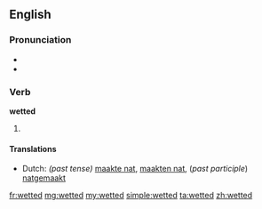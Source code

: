 ==English==

===Pronunciation===
* {{IPA|/ˈwɛtəd/}}
* {{homophones|whetted}}

===Verb===
'''wetted'''

# {{past of|wet}}

====Translations====
{{trans-top|Simple past tense and past participle of wet}}
* Dutch: ''(past tense)'' [[maakte nat]], [[maakten nat]], (''past participle'') [[natgemaakt]]
{{trans-mid}}
{{trans-bottom}}

[[fr:wetted]]
[[mg:wetted]]
[[my:wetted]]
[[simple:wetted]]
[[ta:wetted]]
[[zh:wetted]]